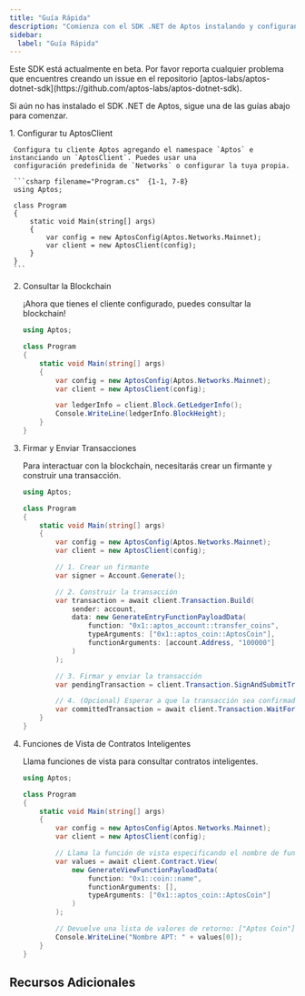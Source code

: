 ```yaml
---
title: "Guía Rápida"
description: "Comienza con el SDK .NET de Aptos instalando y configurando el SDK para tus proyectos de desarrollo de juegos"
sidebar:
  label: "Guía Rápida"
---
```



<Aside type="caution" emoji="❗">
  Este SDK está actualmente en beta. Por favor reporta cualquier problema que encuentres creando
  un issue en el repositorio
  [aptos-labs/aptos-dotnet-sdk](https://github.com/aptos-labs/aptos-dotnet-sdk).
</Aside>

Si aún no has instalado el SDK .NET de Aptos, sigue una de las guías abajo para comenzar.

<CardGrid>
  <LinkCard href="/build/sdks/dotnet-sdk/godot-integration" title="Integración Godot" description="Integra el SDK .NET de Aptos con un proyecto Godot." />

  <LinkCard href="/build/sdks/dotnet-sdk/unity-integration" title="SDK Unity" description="Integra el SDK .NET de Aptos con un proyecto Unity." />
</CardGrid>

<Steps>
  1. Configurar tu AptosClient

     Configura tu cliente Aptos agregando el namespace `Aptos` e instanciando un `AptosClient`. Puedes usar una
     configuración predefinida de `Networks` o configurar la tuya propia.

     ```csharp filename="Program.cs"  {1-1, 7-8}
     using Aptos;

     class Program
     {
         static void Main(string[] args)
         {
             var config = new AptosConfig(Aptos.Networks.Mainnet);
             var client = new AptosClient(config);
         }
     }
     ```

  2. Consultar la Blockchain

     ¡Ahora que tienes el cliente configurado, puedes consultar la blockchain!

     ```csharp filename="Program.cs" {10-11}
     using Aptos;

     class Program
     {
         static void Main(string[] args)
         {
             var config = new AptosConfig(Aptos.Networks.Mainnet);
             var client = new AptosClient(config);

             var ledgerInfo = client.Block.GetLedgerInfo();
             Console.WriteLine(ledgerInfo.BlockHeight);
         }
     }
     ```

  3. Firmar y Enviar Transacciones

     Para interactuar con la blockchain, necesitarás crear un firmante y construir una transacción.

     ```csharp filename="Program.cs" {10-11,13-21,23-24,26-27}
     using Aptos;

     class Program
     {
         static void Main(string[] args)
         {
             var config = new AptosConfig(Aptos.Networks.Mainnet);
             var client = new AptosClient(config);

             // 1. Crear un firmante
             var signer = Account.Generate();

             // 2. Construir la transacción
             var transaction = await client.Transaction.Build(
                 sender: account,
                 data: new GenerateEntryFunctionPayloadData(
                     function: "0x1::aptos_account::transfer_coins",
                     typeArguments: ["0x1::aptos_coin::AptosCoin"],
                     functionArguments: [account.Address, "100000"]
                 )
             );

             // 3. Firmar y enviar la transacción
             var pendingTransaction = client.Transaction.SignAndSubmitTransaction(account, transaction);

             // 4. (Opcional) Esperar a que la transacción sea confirmada
             var committedTransaction = await client.Transaction.WaitForTransaction(pendingTransaction);
         }
     }
     ```

  4. Funciones de Vista de Contratos Inteligentes

     Llama funciones de vista para consultar contratos inteligentes.

     ```csharp filename="Program.cs" {10-17,19-20}
     using Aptos;

     class Program
     {
         static void Main(string[] args)
         {
             var config = new AptosConfig(Aptos.Networks.Mainnet);
             var client = new AptosClient(config);

             // Llama la función de vista especificando el nombre de función, argumentos y argumentos de tipo
             var values = await client.Contract.View(
                 new GenerateViewFunctionPayloadData(
                     function: "0x1::coin::name",
                     functionArguments: [],
                     typeArguments: ["0x1::aptos_coin::AptosCoin"]
                 )
             );

             // Devuelve una lista de valores de retorno: ["Aptos Coin"]
             Console.WriteLine("Nombre APT: " + values[0]);
         }
     }
     ```
</Steps>

## Recursos Adicionales

<CardGrid>
  <LinkCard href="https://aptos-labs.github.io/aptos-dotnet-sdk" title="Referencia API Completa" description="La referencia API completa para el SDK .NET de Aptos." target="_blank" />
</CardGrid>
